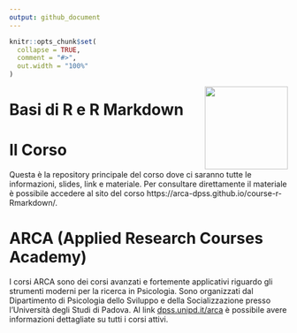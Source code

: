 ```yaml
---
output: github_document
---
```


<!-- README.md is generated from README.Rmd. Please edit that file -->

```r
knitr::opts_chunk$set(
  collapse = TRUE,
  comment = "#>",
  out.width = "100%"
)
```

<img align="right" width="150" height="150" src="files/arca-logo.svg">

# Basi di R e R Markdown

<!-- badges: start -->
<!-- badges: end -->

# Il Corso

Questa è la repository principale del corso dove ci saranno tutte le
informazioni, slides, link e materiale. Per consultare direttamente il
materiale è possibile accedere al sito del corso https://arca-dpss.github.io/course-r-Rmarkdown/.

# ARCA (Applied Research Courses Academy)

I corsi ARCA sono dei corsi avanzati e fortemente applicativi riguardo
gli strumenti moderni per la ricerca in Psicologia. Sono organizzati dal
Dipartimento di Psicologia dello Sviluppo e della Socializzazione presso
l’Università degli Studi di Padova. Al link
[dpss.unipd.it/arca](https://www.dpss.unipd.it/arca) è possibile avere
informazioni dettagliate su tutti i corsi attivi.
